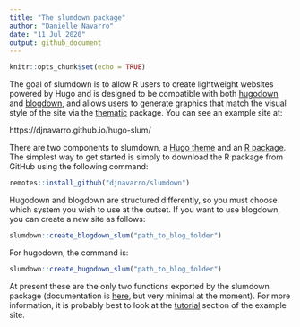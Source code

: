 ```yaml
---
title: "The slumdown package"
author: "Danielle Navarro"
date: "11 Jul 2020"
output: github_document
---
```


```r
knitr::opts_chunk$set(echo = TRUE)
```

<!-- badges: start -->
<!-- badges: end -->

<!--<img src="README_files/slumdown.png" width="30%" align="right" />-->

The goal of slumdown is to allow R users to create lightweight websites powered by Hugo and is designed to be compatible with both [hugodown](https://hugodown.r-lib.org/) and [blogdown](https://bookdown.org/yihui/blogdown/), and allows users to generate graphics that match the visual style of the site via the [thematic](https://rstudio.github.io/thematic/) package. You can see an example site at:

https://djnavarro.github.io/hugo-slum/


There are two components to slumdown, a [Hugo theme](https://github.com/djnavarro/hugo-slum) and an [R package](https://github.com/djnavarro/slumdown). The simplest way to get started is simply to download the R package from GitHub using the following command:

```r
remotes::install_github("djnavarro/slumdown")
```

Hugodown and blogdown are structured differently, so you must choose which system you wish to use at the outset. If you want to use blogdown, you can create a new site as follows:

```r
slumdown::create_blogdown_slum("path_to_blog_folder")
```

For hugodown, the command is:

```r
slumdown::create_hugodown_slum("path_to_blog_folder")
```

At present these are the only two functions exported by the slumdown package (documentation is [here](https://slumdown.djnavarro.net/), but very minimal at the moment). For more information, it is probably best to look at the [tutorial](https://djnavarro.github.io/hugo-slum/post/) section of the example site. 

